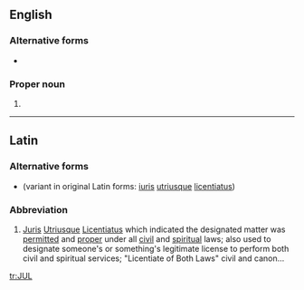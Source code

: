 {{also|júl.}}
==English==

===Alternative forms===
* {{l|en|Jul}}

===Proper noun===
{{en-proper noun}}

# {{abbreviation of|July|lang=en}}

----

==Latin==

===Alternative forms===
* {{l|la|IUL}} (variant in original Latin forms: [[iuris]] [[utriusque]] [[licentiatus]])

===Abbreviation===
{{rfc-header|Abbreviation}}
{{head|la|abbreviation}}

# [[juris|Juris]] [[utriusque|Utriusque]] [[licentiatus|Licentiatus]] which indicated the designated matter was [[permitted]] and [[proper]] under all [[civil]] and [[spiritual]] laws; also used to designate someone's or something's legitimate license to perform both civil and spiritual services; "Licentiate of Both Laws" civil and canon…

[[tr:JUL]]